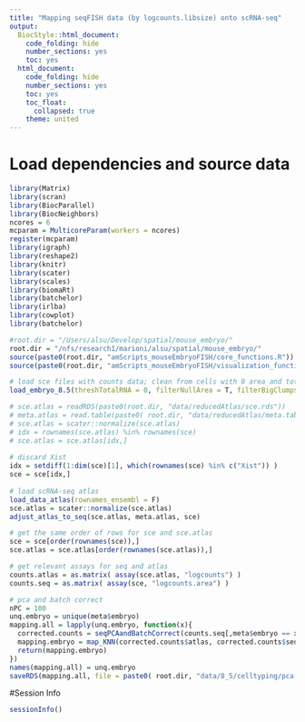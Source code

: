 ```yaml
---
title: "Mapping seqFISH data (by logcounts.libsize) onto scRNA-seq"
output:
  BiocStyle::html_document:
    code_folding: hide
    number_sections: yes
    toc: yes  
  html_document:
    code_folding: hide
    number_sections: yes
    toc: yes
    toc_float:
      collapsed: true
    theme: united
---
```


# Load dependencies and source data

```r

library(Matrix)
library(scran)
library(BiocParallel)
library(BiocNeighbors)
ncores = 6
mcparam = MulticoreParam(workers = ncores)
register(mcparam)
library(igraph)
library(reshape2)
library(knitr)
library(scater)
library(scales)
library(biomaRt)
library(batchelor)
library(irlba)
library(cowplot)
library(batchelor)

#root.dir = "/Users/alsu/Develop/spatial/mouse_embryo/"
root.dir = "/nfs/research1/marioni/alsu/spatial/mouse_embryo/"
source(paste0(root.dir, "amScripts_mouseEmbryoFISH/core_functions.R"))
source(paste0(root.dir, "amScripts_mouseEmbryoFISH/visualization_functions.R"))

# load sce files with counts data; clean from cells with 0 area and total # mRNA < user's threshold 
load_embryo_8.5(threshTotalRNA = 0, filterNullArea = T, filterBigClumps = T, dir = "cluster")

# sce.atlas = readRDS(paste0(root.dir, "data/reducedAtlas/sce.rds"))
# meta.atlas = read.table(paste0( root.dir, "data/reducedAtlas/meta.tab"), header = TRUE, sep = "\t", stringsAsFactors = FALSE, comment.char = "$")
# sce.atlas = scater::normalize(sce.atlas)
# idx = rownames(sce.atlas) %in% rownames(sce)
# sce.atlas = sce.atlas[idx,]
  
# discard Xist 
idx = setdiff(1:dim(sce)[1], which(rownames(sce) %in% c("Xist")) )
sce = sce[idx,]
  
# load scRNA-seq atlas
load_data_atlas(rownames_ensembl = F)
sce.atlas = scater::normalize(sce.atlas)
adjust_atlas_to_seq(sce.atlas, meta.atlas, sce)

# get the same order of rows for sce and sce.atlas
sce = sce[order(rownames(sce)),]
sce.atlas = sce.atlas[order(rownames(sce.atlas)),]

# get relevant assays for seq and atlas
counts.atlas = as.matrix( assay(sce.atlas, "logcounts") )
counts.seq = as.matrix( assay(sce, "logcounts.area") )

# pca and batch correct
nPC = 100
unq.embryo = unique(meta$embryo)
mapping.all = lapply(unq.embryo, function(x){
  corrected.counts = seqPCAandBatchCorrect(counts.seq[,meta$embryo == x], counts.atlas, meta.atlas, nPC)
  mapping.embryo = map_KNN(corrected.counts$atlas, corrected.counts$seq, meta.atlas, meta[meta$embryo == x,], k.neigh = 50, mcparam)
  return(mapping.embryo)
})
names(mapping.all) = unq.embryo
saveRDS(mapping.all, file = paste0( root.dir, "data/8_5/celltyping/pca.rds"))

```



#Session Info
```r
sessionInfo()
```
